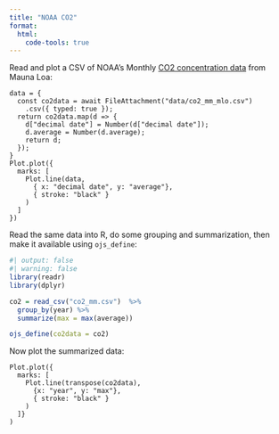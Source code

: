 ```yaml
---
title: "NOAA CO2"
format: 
  html:
    code-tools: true
---
```


Read and plot a CSV of NOAA's Monthly [CO2 concentration data](https://gml.noaa.gov/ccgg/trends/data.html) from Mauna Loa:

```ojs
data = {
  const co2data = await FileAttachment("data/co2_mm_mlo.csv")
    .csv({ typed: true });
  return co2data.map(d => { 
    d["decimal date"] = Number(d["decimal date"]);
    d.average = Number(d.average); 
    return d; 
  });
}
Plot.plot({
  marks: [
    Plot.line(data, 
      { x: "decimal date", y: "average"}, 
      { stroke: "black" }
    )
  ]
})
```

Read the same data into R, do some grouping and summarization, then make it available using `ojs_define`:

```r
#| output: false
#| warning: false
library(readr)
library(dplyr)

co2 = read_csv("co2_mm.csv")  %>% 
  group_by(year) %>% 
  summarize(max = max(average))

ojs_define(co2data = co2)
```

Now plot the summarized data:

```ojs
Plot.plot({
  marks: [
    Plot.line(transpose(co2data), 
      {x: "year", y: "max"}, 
      { stroke: "black" }
    )
  ]}
)
```
